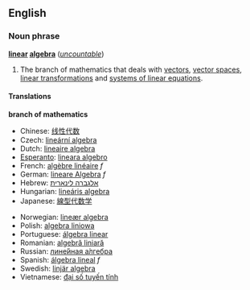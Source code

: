 {{wikipedia}}
==English==
===Noun phrase===
'''[[linear]] [[algebra]]''' (''[[uncountable]]'')

#{{mathematics}} The branch of mathematics that deals with [[vector]]s, [[vector space]]s, [[linear transformation]]s and [[system of linear equations|systems of linear equations]].

====Translations====

'''branch of mathematics'''
{{top}}
*Chinese: [[线性代数]]
*Czech: [[lineární algebra]]
*Dutch: [[lineaire algebra]]
*[[Esperanto]]: [[lineara algebro]]
*French: [[algèbre linéaire]] ''f''
*German: [[lineare Algebra]] ''f''
*Hebrew: [[אלגברה לינארית]]
*Hungarian: [[lineáris algebra]]
*Japanese: [[線型代数学]]
{{mid}}
*Norwegian: [[lineær algebra]]
*Polish: [[algebra liniowa]]
*Portuguese: [[álgebra linear]]
*Romanian: [[algebră liniară]]
*Russian: [[лине́йная а́лгебра]]
*Spanish: [[álgebra lineal]] ''f''
*Swedish: [[linjär algebra]]
*Vietnamese: [[đại số tuyến tính]]
{{bottom}}